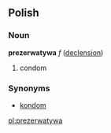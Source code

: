 ==Polish==
===Noun===
'''prezerwatywa''' ''f'' ([[Wiktionary Appendix:Polish hard feminine noun declension|declension]])
# condom

===Synonyms===
* [[kondom]]

[[pl:prezerwatywa]]